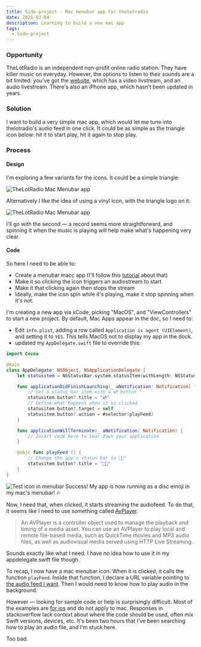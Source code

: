 ```yaml
---
title: Side-project - Mac menubar app for thelotradio
date: 2021-03-04
description: Learning to build a new mac app
tags:
  - Side-project
---
```


### Opportunity

TheLotRadio is an independent non-profit online radio station. They have killer music on everyday.
However, the options to listen to their sounds are a bit limited: you've got the [website](https://www.thelotradio.com), which has a video livstream, and an audio livestream. There's also an iPhone app, which hasn't been updated in years.

### Solution

I want to build a very simple mac app, which would let me tune into thelotradio's audio feed in one click.
It could be as simple as the triangle icon below: hit it to start play, hit it again to stop play.

### Process

#### Design

I'm exploring a few variants for the icons. It could be a simple triangle:

![TheLotRadio Mac Menubar app](./thelotradio.png)

Alternatively I like the idea of using a vinyl icon, with the triangle logo on it:

![TheLotRadio Mac Menubar app](./thelotradio-dark.png)

I'll go with the second — a record seems more straightforward, and spinning it when the music is playing will help make what's happening very clear.

#### Code

So here I need to be able to:

- Create a menubar macc app (I'll follow this [tutorial](https://www.youtube.com/watch?v=ii89L7LVAs4&t=3594s) about that)
- Make it so clicking the icon triggers an audiostream to start
- Make it that clicking again then stops the stream
- Ideally, make the icon spin while it's playing, make it stop spinning when it's not.

I'm creating a new app via xCode, picking "MacOS", and "ViewControllers" to start a new project.
By default, Mac Apps appear in the doc, so I need to:

- Edit `info.plist`, adding a row called `Application is agent (UIElement)`, and setting it to `YES`. This tells MacOS not to display my app in the dock.
- updated my `AppDelegate.swift` file to override this:

```swift:title=appdelegate.swift
import Cocoa

@main
class AppDelegate: NSObject, NSApplicationDelegate {
    let statusitem = NSStatusBar.system.statusItem(withLength: NSStatusItem.variableLength)

    func applicationDidFinishLaunching(_ aNotification: Notification) {
        // Set a status bar item with a 💿 button "
        statusitem.button?.title = "💿"
        // Define what happens when it is clicked
        statusitem.button?.target = self
        statusitem.button?.action = #selector(playFeed)
    }

    func applicationWillTerminate(_ aNotification: Notification) {
        // Insert code here to tear down your application
    }

    @objc func playFeed () {
        // Change the app's status bar to 💃🏻"
        statusitem.button?.title = "💃🏻"
    }
}
```

![Test icon in menubar](./menubar-test.png)
Success! My app is now running as a disc emoji in my mac's menubar! 🔥

Now, I need that, when clicked, it starts streaming the audiofeed.
To do that, it seems like I need to use something called [AvPlayer](https://developer.apple.com/documentation/avfoundation/avplayer).

> An AVPlayer is a controller object used to manage the playback and timing of a media asset. You can use an AVPlayer to play local and remote file-based media, such as QuickTime movies and MP3 audio files, as well as audiovisual media served using HTTP Live Streaming.

Sounds exactly like what I need. I have _no_ idea how to use it in my appdelegate.swift file though.

To recap, I now have a mac menubar icon. When it is clicked, it calls the function `playFeed`.
Inside that function, I declare a URL variable pointing to [the audio feed I want](http://thelot.out.airtime.pro:8000/thelot_b).
Then I would need to know how to play audio in the background.

However — looking for sample code or help is surprisingly difficult. Most of the examples are [for ios](https://stackoverflow.com/questions/30280519/how-to-play-audio-in-background-with-swift) and do not apply to mac.
Responses in stackoverflow lack context about where the code should be used, often mix Swift versions, devices, etc.
It's been two hours that I've been searching how to play an audio file, and I'm stuck here.

Too bad.
